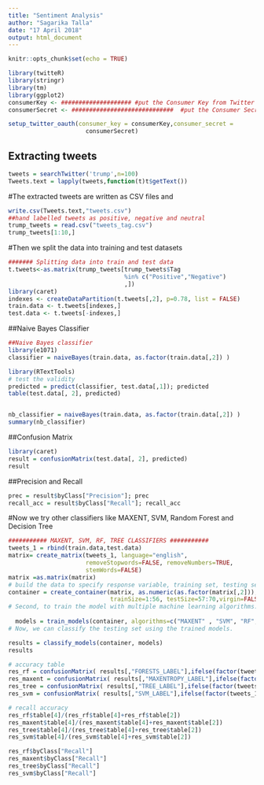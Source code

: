 ---
title: "Sentiment Analysis"
author: "Sagarika Talla"
date: "17 April 2018"
output: html_document
---

```{r setup, include=FALSE}
knitr::opts_chunk$set(echo = TRUE)
```



```{r cars}
library(twitteR)
library(stringr)
library(tm)
library(ggplot2)
consumerKey <- #################### #put the Consumer Key from Twitter Application
consumerSecret <- #############################  #put the Consumer Secret from Twitter Application

setup_twitter_oauth(consumer_key = consumerKey,consumer_secret =
                      consumerSecret)
```

## Extracting tweets


```{r }
tweets = searchTwitter('trump',n=100)
Tweets.text = lapply(tweets,function(t)t$getText())

```

#The extracted tweets are written as CSV files and 

```{r}
write.csv(Tweets.text,"tweets.csv")
##hand labelled tweets as positive, negative and neutral
trump_tweets = read.csv("tweets_tag.csv")
trump_tweets[1:10,]

```
#Then we split the data into training and test datasets 
```{r}
####### Splitting data into train and test data
t.tweets<-as.matrix(trump_tweets[trump_tweets$Tag
                                 %in% c("Positive","Negative")
                                 ,])
library(caret)
indexes <- createDataPartition(t.tweets[,2], p=0.78, list = FALSE)
train.data <- t.tweets[indexes,]
test.data <- t.tweets[-indexes,]
```
##Naive Bayes Classifier
```{r}
##Naive Bayes classifier
library(e1071)
classifier = naiveBayes(train.data, as.factor(train.data[,2]) )

library(RTextTools)
# test the validity
predicted = predict(classifier, test.data[,1]); predicted
table(test.data[, 2], predicted)


nb_classifier = naiveBayes(train.data, as.factor(train.data[,2]) )
summary(nb_classifier)
```
##Confusion Matrix
```{r}
library(caret)
result = confusionMatrix(test.data[, 2], predicted)
result
```
##Precision and Recall
```{r}
prec = result$byClass["Precision"]; prec
recall_acc = result$byClass["Recall"]; recall_acc

```
#Now we try other classifiers like MAXENT, SVM, Random Forest and Decision Tree
```{r}
########### MAXENT, SVM, RF, TREE CLASSIFIERS ###########
tweets_1 = rbind(train.data,test.data)
matrix= create_matrix(tweets_1, language="english", 
                      removeStopwords=FALSE, removeNumbers=TRUE, 
                      stemWords=FALSE)
matrix =as.matrix(matrix)
# build the data to specify response variable, training set, testing set.
container = create_container(matrix, as.numeric(as.factor(matrix[,2])),
                             trainSize=1:56, testSize=57:70,virgin=FALSE)
# Second, to train the model with multiple machine learning algorithms:
  
  models = train_models(container, algorithms=c("MAXENT" , "SVM", "RF",  "TREE"))
# Now, we can classify the testing set using the trained models.

results = classify_models(container, models)
results
```

```{r}
# accuracy table
res_rf = confusionMatrix( results[,"FORESTS_LABEL"],ifelse(factor(tweets_1[57:70, 2])=="Positive",1,0))
res_maxent = confusionMatrix( results[,"MAXENTROPY_LABEL"],ifelse(factor(tweets_1[57:70, 2])=="Positive",1,0))
res_tree = confusionMatrix( results[,"TREE_LABEL"],ifelse(factor(tweets_1[57:70, 2])=="Positive",1,0))
res_svm = confusionMatrix( results[,"SVM_LABEL"],ifelse(factor(tweets_1[57:70, 2])=="Positive",1,0))

# recall accuracy
res_rf$table[4]/(res_rf$table[4]+res_rf$table[2]) 
res_maxent$table[4]/(res_maxent$table[4]+res_maxent$table[2])
res_tree$table[4]/(res_tree$table[4]+res_tree$table[2])
res_svm$table[4]/(res_svm$table[4]+res_svm$table[2])

res_rf$byClass["Recall"]
res_maxent$byClass["Recall"] 
res_tree$byClass["Recall"]
res_svm$byClass["Recall"] 
```






